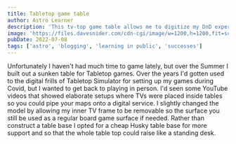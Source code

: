 ```yaml
---
title: Tabletop game table
author: Astro Learner
description: 'This tv-top game table allows me to digitize my DnD experience'
image: 'https://files.davesnider.com/cdn-cgi/image/w=1200,h=1200,fit=scale-down/2024OCT/Ux0iNFrmE53GU5ZL.jpg'
pubDate: 2022-07-08
tags: ['astro', 'blogging', 'learning in public', 'successes']
---
```



Unfortunately I haven't had much time to game lately, but over the Summer I built out a sunken table for Tabletop games. Over the years I'd gotten used to the digital frills of Tabletop Simulator for setting up my games during Covid, but I wanted to get back to playing in person. I'd seen some YouTube videos that showed elaborate setups where TVs were placed inside tables so you could pipe your maps onto a digital service. I slightly changed the model by allowing my inner TV frame to be removable so the surface you still be used as a regular board game surface if needed. Rather than construct a table base I opted for a cheap Husky table base for more support and so that the whole table top could raise like a standing desk.

<Gallery name="gametable" />
